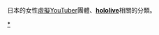 {{Catnav|hololive production|frame=2}}

日本的女性[[虛擬YouTuber|虛擬YouTuber]]團體、'''[[hololive|hololive]]'''相關的分類。
{{DEFAULTSORT:hololive}}
[[Category:hololive_production|*]]